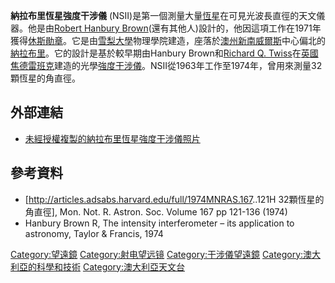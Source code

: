 '''納拉布里恆星強度干涉儀''' (NSII)是第一個測量大量[[恆星|恆星]]在可見光波長直徑的天文儀器。他是由[[Robert_Hanbury_Brown|Robert Hanbury Brown]](還有其他人)設計的，他因這項工作在1971年獲得[[休斯勛章|休斯勛章]]。它是由[[雪梨大學|雪梨大學]]物理學院建造，座落於[[澳州|澳州]][[新南威爾斯|新南威爾斯]]中心偏北的[[納拉布里|納拉布里]]。它的設計是基於較早期由Hanbury Brown和[[Richard_Q._Twiss|Richard Q. Twiss]]在[[英國|英國]][[焦德雷班克|焦德雷班克]]建造的光學[[強度干涉儀|強度干涉儀]]。NSII從1963年工作至1974年，曾用來測量32顆恆星的角直徑。

== 外部連結 ==
* [https://web.archive.org/web/20041027230950/http://olbin.jpl.nasa.gov/photos/nsii.html 未經授權複製的納拉布里恆星強度干涉儀照片]

== 參考資料 ==
* [http://articles.adsabs.harvard.edu/full/1974MNRAS.167..121H 32顆恆星的角直徑], Mon. Not. R. Astron. Soc. Volume 167 pp 121-136 (1974)
* Hanbury Brown R, The intensity interferometer – its application to astronomy, Taylor & Francis, 1974

{{coord|30|12|33|S|149|45|04|E|region:AU_type:landmark|display=title}}

[[Category:望遠鏡|Category:望遠鏡]]
[[Category:射电望远镜|Category:射电望远镜]]
[[Category:干涉儀望遠鏡|Category:干涉儀望遠鏡]]
[[Category:澳大利亞的科學和技術|Category:澳大利亞的科學和技術]]
[[Category:澳大利亞天文台|Category:澳大利亞天文台]]

{{observatory-stub}}